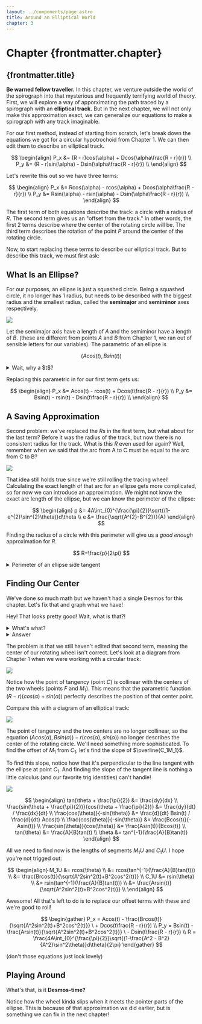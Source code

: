 ```yaml
---
layout: ../components/page.astro
title: Around an Elliptical World
chapter: 3
---
```



# Chapter {frontmatter.chapter}

## {frontmatter.title}

**Be warned fellow traveller.** In this chapter, we venture outside the world of the spirograph into that mysterious and frequently terrifying world of theory. First, we will explore a way of apporximating the path traced by a spirograph with an **elliptical track.** But in the next chapter, we will not only make this approximation exact, we can generalize our equations to make a spirograph with any track imaginable.

For our first method, instead of starting from scratch, let's break down the equations we got for a circular hypotrochoid from Chapter 1. We can then edit them to describe an elliptical track.

$$
\begin{align}
P_x &= (R - r)cos(\alpha) + Dcos(\alpha\frac{R - r}{r}) \\
P_y &= (R - r)sin(\alpha) - Dsin(\alpha\frac{R - r}{r}) \\
\end{align}
$$

Let's rewrite this out so we have three terms:

$$
\begin{align}
P_x &= Rcos(\alpha) - rcos(\alpha) + Dcos(\alpha\frac{R - r}{r}) \\
P_y &= Rsin(\alpha) - rsin(\alpha) - Dsin(\alpha\frac{R - r}{r}) \\
\end{align}
$$

The first term of both equations describe the track: a circle with a radius of $R$. The second term gives us an "offset from the track." In other words, the first 2 terms describe where the center of the rotating circle will be. The third term describes the rotation of the point $P$ around the center of the rotating circle.

Now, to start replacing these terms to describe our elliptical track. But to describe this track, we must first ask:

## What Is an Ellipse?

For our purposes, an ellipse is just a squashed circle. Being a squashed circle, it no longer has 1 radius, but needs to be described with the biggest radius and the smallest radius, called the **semimajor** and **semiminor** axes respectively.

<img src="/spirographs/assets/ellipse1.jpg" />

Let the semimajor axis have a length of $A$ and the semiminor have a length of $B$. (these are different from points $A$ and $B$ from Chapter 1, we ran out of sensible letters for our variables). The parametric of an ellipse is

$$
(Acos(t), Bsin(t))
$$

<details>
    <summary>Wait, why a $t$?</summary>
    Notice how we're making the distinction between $\alpha$ and $t$? Before, we were using $\alpha$ as our input to our
    parametric equations. But now that we're also defining our track as a parametric equation, we need to decouple "time"
    from "angle". This doesn't change anything with the equations, but we changed it here to cause less confusion.
</details>

Replacing this parametric in for our first term gets us:

$$
\begin{align}
P_x &= Acos(t) - rcos(t) + Dcos(t\frac{R - r}{r}) \\
P_y &= Bsin(t) - rsin(t) - Dsin(t\frac{R - r}{r}) \\
\end{align}
$$

## A Saving Approximation

Second problem: we've replaced the $R$s in the first term, but what about for the last term? Before it was the radius of the track, but now there is no consistent radius for the track. What is this $R$ even used for again? Well, remember when we said that the arc from A to C must be equal to the arc from C to B?

<img src="/spirographs/assets/inner4.jpg" />

That idea still holds true since we're still rolling the tracing wheel! Calculating the exact length of that arc for an ellipse gets more complicated, so for now we can introduce an approximation. We might not know the exact arc length of the ellipse, but we can know the perimeter of the ellipse:

$$
\begin{align}
p &= 4A\int_{0}^{\frac{\pi}{2}}\sqrt{(1-e^{2}\sin^{2}\theta)}d\theta \\
e &= \frac{\sqrt{A^{2}-B^{2}}}{A}
\end{align}
$$

Finding the radius of a circle with this perimeter will give us a _good enough_ approximation for $R$.

$$
R=\frac{p}{2\pi}
$$

<details>
    <summary>Perimeter of an ellipse side tangent</summary>
    What we show above is known as the **elliptic integral**, and it gives off the accurate value for the perimeter. It's
    derived from finding the length of the parametric curve, which we discuss a little in the next chapter. The elliptic
    integral is famous because [it can't be written in elementary functions](http://web.tecnico.ulisboa.pt/~mcasquilho/compute/com/,ellips/PerimeterOfEllipse.pdf),
    [but that hasn't stopped mathematicians from trying](https://www.youtube.com/watch?v=5nW3nJhBHL0)!
</details>

## Finding Our Center

We've done so much math but we haven't had a single Desmos for this chapter. Let's fix that and graph what we have!

<Desmos link="https://www.desmos.com/calculator/iplei5znwu" />

Hey! That looks pretty good! Wait, what is that?!

<details>
    <summary>What's what?</summary>
    Try making the track super squished by making $A$ large and $B$ small. Making $r$ larger too might make it easier to
    see. Try it with different rotations along the track by changing $T$.
</details>
<details>
    <summary>Answer</summary>
    <img src="/spirographs/assets/ellipse2.jpg" />
    The rotating circle is clipping through the track!
</details>

The problem is that we still haven't edited that second term, meaning the center of our rotating wheel isn't correct. Let's look at a diagram from Chapter 1 when we were working with a circular track:

<img src="/spirographs/assets/inner2.jpg" />

Notice how the point of tangency (point $C$) is collinear with the centers of the two wheels (points $F$ and $M_1$). This means that the parametric function $(R - r)(cos(\alpha) + sin(\alpha))$ perfectly describes the position of that center point.

Compare this with a diagram of an elliptical track:

<img src="/spirographs/assets/ellipse3.jpg" />

The point of tangency and the two centers are no longer collinear, so the equation $(Acos(\alpha), Bsin(\alpha)) - r(cos(\alpha), sin(\alpha))$ no longer describes the center of the rotating circle. We'll need something more sophisticated. To find the offset of $M_1$ from $C_1$, let's find the slope of $\overline{C_1M_1}$.

To find this slope, notice how that it's perpendicular to the line tangent with the ellipse at point $C_1$. And finding the slope of the tangent line is nothing a little calculus (and our favorite trig identities) can't handle!

<img src="/spirographs/assets/ellipse4.jpg" />

$$
\begin{align}
tan(\theta + \frac{\pi}{2}) &= \frac{dy}{dx} \\
\frac{sin(\theta + \frac{\pi}{2})}{cos(\theta + \frac{\pi}{2})} &= \frac{dy}{dt} / \frac{dx}{dt} \\
\frac{cos(\theta)}{-sin(\theta)} &= \frac{d}{dt} Bsin(t) / \frac{d}{dt} Acos(t) \\
\frac{cos(\theta)}{-sin(\theta)} &= \frac{Bcos(t)}{-Asin(t)} \\
\frac{sin(\theta)}{cos(\theta)} &= \frac{Asin(t)}{Bcos(t)} \\
tan(\theta) &= \frac{A}{B}tan(t) \\
\theta &= tan^{-1}(\frac{A}{B}tan(t))
\end{align}
$$

All we need to find now is the lengths of segments $M_1U$ and $C_1U$. I hope you're not trigged out:

$$
\begin{align}
M_1U &= rcos(\theta) \\
    &= rcos(tan^{-1}(\frac{A}{B}tan(t))) \\
    &=  \frac{Brcos(t)}{\sqrt{A^2sin^2(t)+B^2cos^2(t)}} \\
C_1U &= rsin(\theta) \\
    &= rsin(tan^{-1}(\frac{A}{B}tan(t))) \\
    &=  \frac{Arsin(t)}{\sqrt{A^2sin^2(t)+B^2cos^2(t)}} \\
\end{align}
$$

Awesome! All that's left to do is to replace our offset terms with these and we're good to roll!

$$
\begin{gather}
P_x = Acos(t) - \frac{Brcos(t)}{\sqrt{A^2sin^2(t)+B^2cos^2(t)}} \ + Dcos(t\frac{R - r}{r}) \\
P_y = Bsin(t) - \frac{Arsin(t)}{\sqrt{A^2sin^2(t)+B^2cos^2(t)}} \ - Dsin(t\frac{R - r}{r}) \\
R = \frac{4A\int_{0}^{\frac{\pi}{2}}\sqrt{(1-\frac{A^2 - B^2}{A^2}\sin^2\theta)}d\theta}{2\pi}
\end{gather}
$$

(don't those equations just look lovely)

## Playing Around

What's that, is it **Desmos-time?**

<Desmos link="https://www.desmos.com/calculator/vtje7yug3t" />

Notice how the wheel kinda slips when it meets the pointer parts of the ellipse. This is because of that approximation we did earlier, but is something we can fix in the next chapter!
